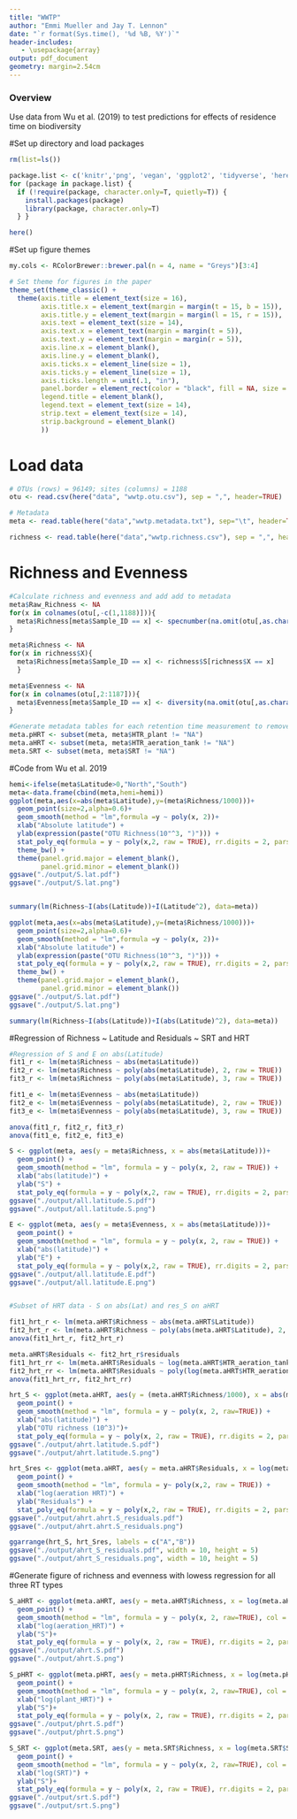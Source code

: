 ```yaml
---
title: "WWTP"
author: "Emmi Mueller and Jay T. Lennon"
date: "`r format(Sys.time(), '%d %B, %Y')`"
header-includes:
   - \usepackage{array}
output: pdf_document
geometry: margin=2.54cm
---
```


### Overview
Use data from Wu et al. (2019) to test predictions for effects of residence time on biodiversity

#Set up directory and load packages
```r
rm(list=ls())

package.list <- c('knitr','png', 'vegan', 'ggplot2', 'tidyverse', 'here', 'ggpmisc', 'ggpubr', 'cowplot', 'picante', 'AICcmodavg') 
for (package in package.list) {
  if (!require(package, character.only=T, quietly=T)) { 
    install.packages(package)
    library(package, character.only=T)
  } }

here()
```

#Set up figure themes
```r
my.cols <- RColorBrewer::brewer.pal(n = 4, name = "Greys")[3:4]

# Set theme for figures in the paper
theme_set(theme_classic() + 
  theme(axis.title = element_text(size = 16),
        axis.title.x = element_text(margin = margin(t = 15, b = 15)),
        axis.title.y = element_text(margin = margin(l = 15, r = 15)),
        axis.text = element_text(size = 14),
        axis.text.x = element_text(margin = margin(t = 5)),
        axis.text.y = element_text(margin = margin(r = 5)),
        axis.line.x = element_blank(),
        axis.line.y = element_blank(),
        axis.ticks.x = element_line(size = 1),
        axis.ticks.y = element_line(size = 1),
        axis.ticks.length = unit(.1, "in"),
        panel.border = element_rect(color = "black", fill = NA, size = 1.5),
        legend.title = element_blank(),
        legend.text = element_text(size = 14),
        strip.text = element_text(size = 14),
        strip.background = element_blank()
        ))
```

# Load data
```r
# OTUs (rows) = 96149; sites (columns) = 1188
otu <- read.csv(here("data", "wwtp.otu.csv"), sep = ",", header=TRUE)

# Metadata
meta <- read.table(here("data","wwtp.metadata.txt"), sep="\t", header=TRUE)

richness <- read.table(here("data","wwtp.richness.csv"), sep = ",", header = TRUE)

```

# Richness and Evenness
```r
#Calculate richness and evenness and add add to metadata
meta$Raw_Richness <- NA
for(x in colnames(otu[,-c(1,1188)])){
  meta$Richness[meta$Sample_ID == x] <- specnumber(na.omit(otu[,as.character(x)]))
}

meta$Richness <- NA
for(x in richness$X){
  meta$Richness[meta$Sample_ID == x] <- richness$S[richness$X == x]
  }

meta$Evenness <- NA
for(x in colnames(otu[,2:1187])){
  meta$Evenness[meta$Sample_ID == x] <- diversity(na.omit(otu[,as.character(x)]), "simpson")
}

#Generate metadata tables for each retention time measurement to remove NAs
meta.pHRT <- subset(meta, meta$HTR_plant != "NA")
meta.aHRT <- subset(meta, meta$HTR_aeration_tank != "NA")
meta.SRT <- subset(meta, meta$SRT != "NA")
```


#Code from Wu et al. 2019 
```r
hemi<-ifelse(meta$Latitude>0,"North","South")
meta<-data.frame(cbind(meta,hemi=hemi))
ggplot(meta,aes(x=abs(meta$Latitude),y=(meta$Richness/1000)))+
  geom_point(size=2,alpha=0.6)+
  geom_smooth(method = "lm",formula =y ~ poly(x, 2))+
  xlab("Absolute latitude") +
  ylab(expression(paste("OTU Richness(10"^3, ")"))) +
  stat_poly_eq(formula = y ~ poly(x,2, raw = TRUE), rr.digits = 2, parse = TRUE) +
  theme_bw() +
  theme(panel.grid.major = element_blank(),
        panel.grid.minor = element_blank())
ggsave("./output/S.lat.pdf")
ggsave("./output/S.lat.png")


summary(lm(Richness~I(abs(Latitude))+I(Latitude^2), data=meta))

```
```r
ggplot(meta,aes(x=abs(meta$Latitude),y=(meta$Richness/1000)))+
  geom_point(size=2,alpha=0.6)+
  geom_smooth(method = "lm",formula =y ~ poly(x, 2))+
  xlab("Absolute latitude") +
  ylab(expression(paste("OTU Richness(10"^3, ")"))) +
  stat_poly_eq(formula = y ~ poly(x,2, raw = TRUE), rr.digits = 2, parse = TRUE) +
  theme_bw() +
  theme(panel.grid.major = element_blank(),
        panel.grid.minor = element_blank())
ggsave("./output/S.lat.pdf")
ggsave("./output/S.lat.png")

summary(lm(Richness~I(abs(Latitude))+I(abs(Latitude)^2), data=meta))
```

#Regression of Richness ~ Latitude and Residuals ~ SRT and HRT
```r

#Regression of S and E on abs(Latitude)
fit1_r <- lm(meta$Richness ~ abs(meta$Latitude))
fit2_r <- lm(meta$Richness ~ poly(abs(meta$Latitude), 2, raw = TRUE))
fit3_r <- lm(meta$Richness ~ poly(abs(meta$Latitude), 3, raw = TRUE))

fit1_e <- lm(meta$Evenness ~ abs(meta$Latitude))
fit2_e <- lm(meta$Evenness ~ poly(abs(meta$Latitude), 2, raw = TRUE))
fit3_e <- lm(meta$Evenness ~ poly(abs(meta$Latitude), 3, raw = TRUE))

anova(fit1_r, fit2_r, fit3_r)
anova(fit1_e, fit2_e, fit3_e)

S <- ggplot(meta, aes(y = meta$Richness, x = abs(meta$Latitude)))+
  geom_point() +
  geom_smooth(method = "lm", formula = y ~ poly(x, 2, raw = TRUE)) +
  xlab("abs(latitude)") +
  ylab("S") +
  stat_poly_eq(formula = y ~ poly(x,2, raw = TRUE), rr.digits = 2, parse = TRUE)+
ggsave("./output/all.latitude.S.pdf")
ggsave("./output/all.latitude.S.png")

E <- ggplot(meta, aes(y = meta$Evenness, x = abs(meta$Latitude)))+
  geom_point() +
  geom_smooth(method = "lm", formula = y ~ poly(x, 2, raw = TRUE)) +
  xlab("abs(latitude)") +
  ylab("E") +
  stat_poly_eq(formula = y ~ poly(x,2, raw = TRUE), rr.digits = 2, parse = TRUE)
ggsave("./output/all.latitude.E.pdf")
ggsave("./output/all.latitude.E.png")


#Subset of HRT data - S on abs(Lat) and res_S on aHRT

fit1_hrt_r <- lm(meta.aHRT$Richness ~ abs(meta.aHRT$Latitude))
fit2_hrt_r <- lm(meta.aHRT$Richness ~ poly(abs(meta.aHRT$Latitude), 2, raw = TRUE))
anova(fit1_hrt_r, fit2_hrt_r)

meta.aHRT$Residuals <- fit2_hrt_r$residuals
fit1_hrt_rr <- lm(meta.aHRT$Residuals ~ log(meta.aHRT$HTR_aeration_tank,10))
fit2_hrt_rr <- lm(meta.aHRT$Residuals ~ poly(log(meta.aHRT$HTR_aeration_tank,10), 2, raw = TRUE))
anova(fit1_hrt_rr, fit2_hrt_rr)

hrt_S <- ggplot(meta.aHRT, aes(y = (meta.aHRT$Richness/1000), x = abs(meta.aHRT$Latitude)))+
  geom_point() + 
  geom_smooth(method = "lm", formula = y ~ poly(x, 2, raw=TRUE)) + 
  xlab("abs(latitude)") + 
  ylab("OTU richness (10^3)")+
  stat_poly_eq(formula = y ~ poly(x, 2, raw = TRUE), rr.digits = 2, parse = TRUE)
ggsave("./output/ahrt.latitude.S.pdf")
ggsave("./output/ahrt.latitude.S.png")

hrt_Sres <- ggplot(meta.aHRT, aes(y = meta.aHRT$Residuals, x = log(meta.aHRT$HTR_aeration_tank, 10))) +
  geom_point() +
  geom_smooth(method = "lm", formula = y~ poly(x,2, raw = TRUE)) +
  xlab("log(aeration HRT)") +
  ylab("Residuals") +
  stat_poly_eq(formula = y ~ poly(x,2, raw = TRUE), rr.digits = 2, parse = TRUE)
ggsave("./output/ahrt.ahrt.S_residuals.pdf")
ggsave("./output/ahrt.ahrt.S_residuals.png")

ggarrange(hrt_S, hrt_Sres, labels = c("A","B"))
ggsave("./output/ahrt_S_residuals.pdf", width = 10, height = 5)
ggsave("./output/ahrt_S_residuals.png", width = 10, height = 5)
```
#Generate figure of richness and evenness with lowess regression for all three RT types 
```r
S_aHRT <- ggplot(meta.aHRT, aes(y = meta.aHRT$Richness, x = log(meta.aHRT$HTR_aeration_tank)))+
  geom_point() + 
  geom_smooth(method = "lm", formula = y ~ poly(x, 2, raw=TRUE), col = "red") + 
  xlab("log(aeration_HRT)") + 
  ylab("S")+
  stat_poly_eq(formula = y ~ poly(x, 2, raw = TRUE), rr.digits = 2, parse = TRUE)
ggsave("./output/ahrt.S.pdf")
ggsave("./output/ahrt.S.png")

S_pHRT <- ggplot(meta.pHRT, aes(y = meta.pHRT$Richness, x = log(meta.pHRT$HTR_plant)))+
  geom_point() + 
  geom_smooth(method = "lm", formula = y ~ poly(x, 2, raw=TRUE), col = "red") + 
  xlab("log(plant_HRT)") + 
  ylab("S")+
  stat_poly_eq(formula = y ~ poly(x, 2, raw = TRUE), rr.digits = 2, parse = TRUE)
ggsave("./output/phrt.S.pdf")
ggsave("./output/phrt.S.png")

S_SRT <- ggplot(meta.SRT, aes(y = meta.SRT$Richness, x = log(meta.SRT$SRT)))+
  geom_point() + 
  geom_smooth(method = "lm", formula = y ~ poly(x, 2, raw=TRUE), col = "red") + 
  xlab("log(SRT)") + 
  ylab("S")+
  stat_poly_eq(formula = y ~ poly(x, 2, raw = TRUE), rr.digits = 2, parse = TRUE)
ggsave("./output/srt.S.pdf")
ggsave("./output/srt.S.png")

```

